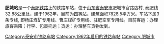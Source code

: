 {{unreferenced|time=2013-12-09T14:15:29+00:00}}
{{Infobox China railway station 
|车站名称 = 肥城站
|图片 = 
|图片介紹 = 
|车站名称拼音 = 
|英文名称 = 
|车站位置 = [[山东省|山东省]][[泰安市|泰安市]][[肥城市|肥城市]]官路店村
|归属 = 
|线路 = [[泰肥铁路|泰肥铁路]]
|车站等级 = [[四等站_(中国大陆)|四等站]]
|月台数目 = 
|站台面 = 
|股道数目 = 
|坐标 = 
|网站 = 
}}
'''肥城站'''是一个[[泰肥铁路|泰肥铁路]]上的铁路车站，位于[[山东省|山东省]][[泰安市|泰安市]]肥城市官路店村, 泰肥线32.88公里处，建于1962年，目前为[[四等站_(中国大陆)|四等站]]，建筑面积7828.5平方米。车站下属3条专线, 即杨庄煤矿专用线、曹庄煤矿专用线、驻肥空军专用线。目前客运：办理旅客乘降；行李、包裹托运；货运：办理整车货物发到。

{{泰肥铁路}}
{{泰聊铁路}}

[[Category:泰安市铁路车站|Category:泰安市铁路车站]]
[[Category:1962年启用的铁路车站|Category:1962年启用的铁路车站]]
[[Category:肥城市|Category:肥城市]]
{{铁路车站小作品}}